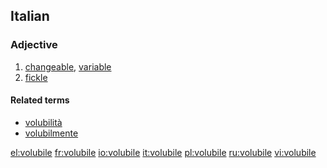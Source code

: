 ==Italian==

===Adjective===
{{it-adj|volubil|e|i}}

# [[changeable]], [[variable]]
# [[fickle]]

====Related terms====
*[[volubilità]]
*[[volubilmente]]

[[el:volubile]]
[[fr:volubile]]
[[io:volubile]]
[[it:volubile]]
[[pl:volubile]]
[[ru:volubile]]
[[vi:volubile]]